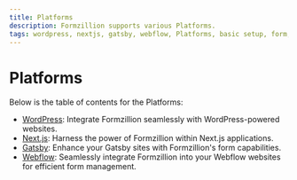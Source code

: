 ```yaml
---
title: Platforms
description: Formzillion supports various Platforms.
tags: wordpress, nextjs, gatsby, webflow, Platforms, basic setup, form, submission, automate, backend, open-source, integrations, Formzillion
---
```


# Platforms

Below is the table of contents for the Platforms:

- [WordPress](platforms/wordpress): Integrate Formzillion seamlessly with WordPress-powered websites.
- [Next.js](platforms/nextjs): Harness the power of Formzillion within Next.js applications.
- [Gatsby](platforms/gatsby): Enhance your Gatsby sites with Formzillion's form capabilities.
- [Webflow](platforms/webflow): Seamlessly integrate Formzillion into your Webflow websites for efficient form management.
